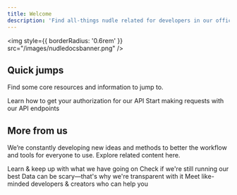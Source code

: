 ```yaml
---
title: Welcome
description: 'Find all-things nudle related for developers in our official docs.'
---
```


<img
  style={{ borderRadius: '0.6rem' }}
  src="/images/nudledocsbanner.png"
/>


## Quick jumps

Find some core resources and information to jump to.

<CardGroup cols={2}>
  <Card
    title="Authorization"
    icon="id-badge"
    href="https://mintlify.com/docs/development"
  >
    Learn how to get your authorization for our API
  </Card>
  <Card
    title="Endpoints"
    icon="plug"
    href="https://mintlify.com/docs/quickstart"
  >
    Start making requests with our API endpoints
  </Card>
</CardGroup>

## More from us

We’re constantly developing new ideas and methods to better the workflow and tools for everyone to use. Explore related content here.

<CardGroup cols={2}>
  <Card
    title="Blog"
    icon="newspaper"
    href="https://nudlelabs.com/blog"
  >
    Learn & keep up with what we have going on
  </Card>
  <Card
    title="Status"
    icon="server"
    href="https://status.nudlelabs.com/"
  >
    Check if we're still running our best
  </Card>
  <Card
    title="Data usage"
    icon="file-shield"
    href="https://nudlelabs.com/tos"
  >
    Data can be scary—that's why we're transparent with it
  </Card>
  <Card
    title="Community"
    icon="hand-peace"
    href="https://discord.gg/nSXBTtpDSJ"
  >
    Meet like-minded developers & creators who can help you
  </Card>
</CardGroup>
